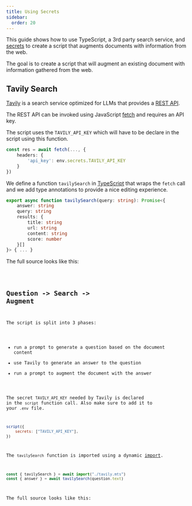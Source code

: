 ```yaml
---
title: Using Secrets
sidebar:
  order: 20
---
```



This guide shows how to use TypeScript, a 3rd party search service, and [secrets](/genaiscript/reference/scripts/secrets) to create
a script that augments documents with information from the web.

The goal is to create a script that will augment an existing document with information
gathered from the web.


## Tavily Search

[Tavily](https://tavily.com/) is a search service optimized for LLMs that provides a [REST API](https://docs.tavily.com/docs/tavily-api/rest_api).

The REST API can be invoked using JavaScript [fetch](https://developer.mozilla.org/en-US/docs/Web/API/Fetch_API/Using_Fetch)
and requires an API key.

The script uses the `TAVILY_API_KEY` which will have to be declare in the script using this function.

```ts "env.secrets.TAVILY_API_KEY"
const res = await fetch(..., {
    headers: {
        'api_key': env.secrets.TAVILY_API_KEY
    }
})
```

We define a function `tavilySearch` in [TypeScript](/genaiscript/reference/scripts/typescript) that wraps the `fetch` call and we add type annotations to provide 
a nice editing experience.

```ts
export async function tavilySearch(query: string): Promise<{
    answer: string
    query: string
    results: {
        title: string
        url: string
        content: string
        score: number
    }[]
}> { ... }
```

The full source looks like this:

<Code code={tavilyCode} wrap={true} lang="ts" title="tavily.mts" />

## Question -> Search -> Augment

The script is split into 3 phases:

- run a prompt to generate a question based on the document content
- use Tavily to generate an answer to the question
- run a prompt to augment the document with the answer

The secret `TAVILY_API_KEY` needed by Tavily is declared in the `script` function call.
Also make sure to add it to your `.env` file.

```js 'secrets: ["TAVILY_API_KEY"],'
script({
    secrets: ["TAVILY_API_KEY"],
})
```

The `tavilySearch` function is imported using a dynamic [import](/genaiscript/reference/scripts/imports).

```ts
const { tavilySearch } = await import("./tavily.mts")
const { answer } = await tavilySearch(question.text)
```

The full source looks like this:

<Code code={scriptCode} wrap={true} lang="ts" title="document-augmentor.genai.mts" />

